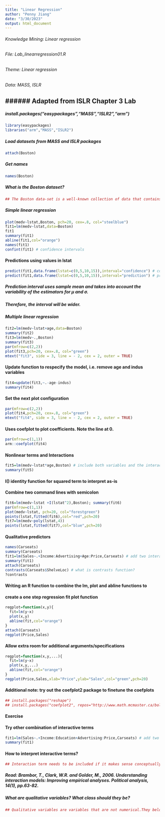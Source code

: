 ---
title: "Linear Regression"
author: "Penny Jiang"
date: "3/30/2023"
output: html_document
---

###### Knowledge Mining: Linear regression 
###### File: Lab_linearregression01.R 
###### Theme: Linear regression 
###### Data: MASS, ISLR 
###### Adapted from ISLR Chapter 3 Lab
---

##### install.packages("easypackages","MASS","ISLR2","arm")
```{r}
library(easypackages)
libraries("arm","MASS","ISLR2")
```

##### Load datasets from MASS and ISLR packages

```{r}
attach(Boston)
```

##### Get names

```{r}
names(Boston)
```

##### What is the Boston dataset?

```{r}
## The Boston data-set is a well-known collection of data that contains information about different aspects of residential homes in Boston, Massachusetts. The data-set was created by Harrison and Rubinfeld in the 1970s and has since been used extensively in the field of machine learning and statistics as a benchmark data-set for regression tasks.
```

##### Simple linear regression

```{r}
plot(medv~lstat,Boston, pch=20, cex=.8, col="steelblue")
fit1=lm(medv~lstat,data=Boston)
fit1
summary(fit1)
abline(fit1,col="orange")
names(fit1)
confint(fit1) # confidence intervals
```

#### Predictions using values in lstat

```{r}
predict(fit1,data.frame(lstat=c(0,5,10,15)),interval="confidence") # confidence intervals
predict(fit1,data.frame(lstat=c(0,5,10,15)),interval="prediction") # prediction intervals
```

##### Prediction interval uses sample mean and takes into account the variability of the estimators for μ and σ.
##### Therefore, the interval will be wider.

##### Multiple linear regression
```{r}
fit2=lm(medv~lstat+age,data=Boston)
summary(fit2)
fit3=lm(medv~.,Boston)
summary(fit3)
par(mfrow=c(2,2))
plot(fit3,pch=20, cex=.8, col="green")
mtext("fit3", side = 3, line = - 2, cex = 2, outer = TRUE)
```

#### Update function to respecify the model, i.e. remove age and indus variables
```{r}
fit4=update(fit3,~.-age-indus)
summary(fit4)
```

#### Set the next plot configuration

```{r}
par(mfrow=c(2,2))
plot(fit4,pch=20, cex=.8, col="green")
mtext("fit4", side = 3, line = - 2, cex = 2, outer = TRUE)
```

#### Uses coefplot to plot coefficients. Note the line at 0.

```{r}
par(mfrow=c(1,1))
arm::coefplot(fit4)
```

#### Nonlinear terms and Interactions

```{r}
fit5=lm(medv~lstat*age,Boston) # include both variables and the interaction term x1:x2
summary(fit5)
```

#### I() identity function for squared term to interpret as-is

#### Combine two command lines with semicolon

```{r}
fit6=lm(medv~lstat +I(lstat^2),Boston); summary(fit6)
par(mfrow=c(1,1))
plot(medv~lstat, pch=20, col="forestgreen")
points(lstat,fitted(fit6),col="red",pch=20)
fit7=lm(medv~poly(lstat,4))
points(lstat,fitted(fit7),col="blue",pch=20)
```

#### Qualitative predictors

```{r}
names(Carseats)
summary(Carseats)
fit1=lm(Sales~.+Income:Advertising+Age:Price,Carseats) # add two interaction terms
summary(fit1)
attach(Carseats)
contrasts(Carseats$ShelveLoc) # what is contrasts function?
?contrasts
```

#### Writing an R function to combine the lm, plot and abline functions to 
#### create a one step regression fit plot function

```{r}
regplot=function(x,y){
  fit=lm(y~x)
  plot(x,y)
  abline(fit,col="orange")
}
attach(Carseats)
regplot(Price,Sales)
```

#### Allow extra room for additional arguments/specifications

```{r}
regplot=function(x,y,...){
  fit=lm(y~x)
  plot(x,y,...)
  abline(fit,col="orange")
}
regplot(Price,Sales,xlab="Price",ylab="Sales",col="green",pch=20)
```

#### Additional note: try out the coefplot2 package to finetune the coefplots

```{r}
## install.packages("reshape")
## install.packages("coefplot2", repos="http://www.math.mcmaster.ca/bolker/R", type="source")
```

#### Exercise

#### Try other combination of interactive terms

```{r}
fit1=lm(Sales~.+Income:Education+Advertising:Price,Carseats) # add two interaction terms
summary(fit1)
```

#### How to interpret interactive terms?

```{r}
## Interaction term needs to be included if it makes sense conceptually ( the effect of one independent variable on DV is likely dependent on the effect of another independent variable). As for interpreting the interaction term, if it is insignificant, we may remove it from the model. We only interpret the interaction term, not the independent variables used to create it, because the relative importance of individual predictors is difficult to understand if interaction effects are significant because it implies uncertainty about the relative importance of main effects
```

##### Read: Brambor, T., Clark, W.R. and Golder, M., 2006. Understanding interaction models: Improving empirical analyses. Political analysis, 14(1), pp.63-82.

##### What are qualitative variables? What class should they be?

```{r}
## Qualitative variables are variables that are not numerical.They belong to a nonnumerical or categorical class.
```
